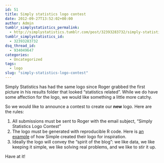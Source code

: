 ```yaml
---
id: 51
title: Simply statistics logo contest
date: 2012-09-27T13:52:02+00:00
author: Admin
tumblr_simplystatistics_permalink:
  - http://simplystatistics.tumblr.com/post/32393283732/simply-statistics-logo-contest
tumblr_simplystatistics_id:
  - 32393283732
dsq_thread_id:
  - 934049647
categories:
  - Uncategorized
tags:
  - logo
slug: "simply-statistics-logo-contest"
---
```

Simply Statistics has had the same logo since Roger grabbed the first picture in his results folder that looked &#8220;statistics related&#8221;. While we do have some affection for the logo, we would like something a little more catchy.

So we would like to announce a contest to create our **new** logo. Here are the rules:

  1. All submissions must be sent to Roger with the email subject, &#8220;Simply Statistics Logo Contest&#8221;
  2. The logo must be generated with reproducible R code. Here is <a href="http://blog.revolutionanalytics.com/2011/12/using-r-to-create-a-logo-simple.html" target="_blank">an example</a> of how Simple created their logo for inspiration. 
  3. Ideally the logo will convey the &#8220;spirit of the blog&#8221;: we like data, we like keeping it simple, we like solving real problems, and we like to stir it up.

Have at it!
